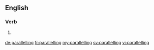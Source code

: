 ==English==

===Verb===
{{head|en|present participle}}

# {{context|British|lang=en}} {{present participle of|parallel|lang=en}}

[[de:parallelling]]
[[fr:parallelling]]
[[my:parallelling]]
[[sv:parallelling]]
[[vi:parallelling]]